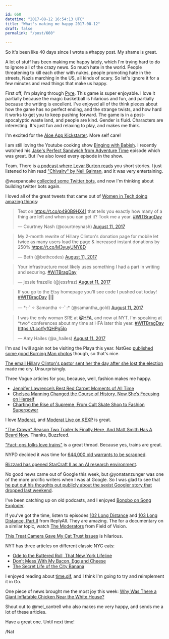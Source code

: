 ```yaml
---

id: 660
datetime: "2017-08-12 16:54:13 UTC"
title: "What's making me happy 2017-08-12"
draft: false
permalink: "/post/660"

---
```


So it's been like 40 days since I wrote a #happy post. My shame is great. 

A lot of stuff has been making me happy lately, which I'm trying hard to do to ignore all of the crazy news. So much hate in the world. People threatening to kill each other with nukes, people promoting hate in the streets, Nazis marching in the US, all kinds of scary. So let's ignore it for a few minutes and read things that make us happy.

First off, I'm playing through [Pyre](https://en.wikipedia.org/wiki/Pyre_(video_game)). This game is super enjoyable. I love it partially because the magic basketball is hilarious and fun, and partially because the writing is excellent. I've enjoyed all of the think pieces about how the game has no perfect ending, and the strange twists, and how hard it works to get you to keep pushing forward. The game is in a post-apocalyptic waste land, and people are kind. Gender is fluid. Characters are interesting. It's just fun and relaxing to play, and makes me think.

I'm excited for the [Aloe App Kickstarter](https://www.kickstarter.com/projects/aloe/aloe-app-gentle-self-care-reminders-from-yourself). More self care!

I am still loving the Youtube cooking show [Binging with Babish](https://www.bingingwithbabish.com/). I recently watched his [Jake's Perfect Sandwich from Adventure Time](https://www.youtube.com/watch?v=HsxBw6ls7Z0&feature=youtu.be) episode which was great. But I've also loved every episode in the show.

Team. There is [a podcast where Levar Burton reads](http://www.levarburtonpodcast.com/) you short stories. I just listened to him read ["Chivalry" by Neil Gaiman](http://pca.st/Mx0G), and it was very entertaining.

@waxpancake [collected some Twitter bots](https://twitter.com/waxpancake/status/896056358872559616), and now I'm thinking about building twitter bots again.

I loved all of the great tweets that came out of [Women in Tech doing amazing things](https://twitter.com/hashtag/WITBragDay):

<blockquote class="twitter-tweet" data-lang="en"><p lang="en" dir="ltr">Text on <a href="https://t.co/p490B9HX41">https://t.co/p490B9HX41</a> that tells you exactly how many of a thing are left and when you can get it? Took me a year. <a href="https://twitter.com/hashtag/WITBragDay?src=hash">#WITBragDay</a></p>&mdash; Courtney Nash (@courtneynash) <a href="https://twitter.com/courtneynash/status/896142146834530304">August 11, 2017</a></blockquote>

<blockquote class="twitter-tweet" data-lang="en"><p lang="en" dir="ltr">My 2-month rewrite of Hillary Clinton&#39;s donation page for mobile let twice as many users load the page &amp; increased instant donations by 250% <a href="https://t.co/M3yuyUNY8D">https://t.co/M3yuyUNY8D</a></p>&mdash; Beth (@bethcodes) <a href="https://twitter.com/bethcodes/status/896083940619853824">August 11, 2017</a></blockquote>

<blockquote class="twitter-tweet" data-lang="en"><p lang="en" dir="ltr">Your infrastructure most likely uses something I had a part in writing and securing. <a href="https://twitter.com/hashtag/WiTBragDay?src=hash">#WiTBragDay</a></p>&mdash; jessie frazelle (@jessfraz) <a href="https://twitter.com/jessfraz/status/896105924460396544">August 11, 2017</a></blockquote>

<blockquote class="twitter-tweet" data-lang="en"><p lang="en" dir="ltr">If you go to the Etsy homepage you&#39;ll see code I pushed out today! <a href="https://twitter.com/hashtag/WITBragDay?src=hash">#WITBragDay</a> 🎉🎉</p>&mdash; *:･ﾟ✧ Samantha ✧･ﾟ:* (@samantha_gold) <a href="https://twitter.com/samantha_gold/status/896109868465008643">August 11, 2017</a></blockquote>

<blockquote class="twitter-tweet" data-lang="en"><p lang="en" dir="ltr">I was the only woman SRE at <a href="https://twitter.com/HFA">@HFA</a>, and now at NYT.  I&#39;m speaking at *two* conferences about my time at HFA later this year.  <a href="https://twitter.com/hashtag/WITBragDay?src=hash">#WITBragDay</a> <a href="https://t.co/fyfQHPg5Ip">https://t.co/fyfQHPg5Ip</a></p>&mdash; Amy Hailes (@a_hailes) <a href="https://twitter.com/a_hailes/status/896076005638512640">August 11, 2017</a></blockquote>
<script async src="//platform.twitter.com/widgets.js" charset="utf-8"></script>

I'm sad I will again not be visiting the Playa this year. NatGeo [published some good Burning Man photos](http://www.nationalgeographic.com/travel/destinations/north-america/united-states/nevada/burning-man-nevada-art-festival/) though, so that's nice.

[The email Hillary Clinton's pastor sent her the day after she lost the election](http://www.cnn.com/2017/08/10/politics/clinton-pastor-email/index.html?sr=twCNNp081017clinton-pastor-email0310PMStory&CNNPolitics=Tw) made me cry. Unsurprisingly.

Three Vogue articles for you, because, well, fashion makes me happy.

 - [Jennifer Lawrence’s Best Red Carpet Moments of All Time](http://www.vogue.com/article/jennifer-lawrence-best-red-carpet-moments?mbid=social_twitter)
 - [Chelsea Manning Changed the Course of History. Now She’s Focusing on Herself](http://www.vogue.com/article/chelsea-manning-vogue-interview-september-issue-2017?zr_manning)
 - [Charting the Rise of Supreme, From Cult Skate Shop to Fashion Superpower](http://www.vogue.com/article/history-of-supreme-skate-clothing-brand)

I love [Moderat](https://en.wikipedia.org/wiki/Moderat), and [Moderat Live on KEXP](https://www.youtube.com/watch?v=HVkVq_qs7FM&feature=youtu.be) is great.

["The Crown" Season Two Trailer Is Finally Here, And Matt Smith Has A Beard Now](https://www.buzzfeed.com/scottybryan/the-crown-season-two-trailer-is-finall#.hxD9RRmr1). Thanks, Buzzfeed.

["Fact: ops folks love trains"](https://twitter.com/alicegoldfuss/status/895477298190622720) is a great thread. Because yes, trains are great.

NYPD decided it was time for [644,000 old warrants to be scrapped](https://nyti.ms/2vkGtRV).

[Blizzard has opened StarCraft II as an AI research environment](https://deepmind.com/blog/deepmind-and-blizzard-open-starcraft-ii-ai-research-environment/).

No good news came out of Google this week, but @yonatanzunger was one of the more prolific writers when I was at Google. So I was glad to see that [he put out his thoughts out publicly about the sexist Googler story that dropped last weekend](https://medium.com/@yonatanzunger/so-about-this-googlers-manifesto-1e3773ed1788?source=ifttt--------------1).

I've been catching up on old podcasts, and I enjoyed [Bonobo on Song Exploder](http://pca.st/2K03).

If you've got the time, listen to episodes [102 Long Distance](https://gimletmedia.com/episode/long-distance/) and [103 Long Distance, Part II](https://gimletmedia.com/episode/103-long-distance-part-ii/) from ReplyAll. They are amazing. The for a documentary on a similar topic, watch [The Moderators](https://fieldofvision.org/the-moderators) from Field of Vision.

[This Treat Camera Gave My Cat Trust Issues](https://gizmodo.com/this-treat-camera-gave-my-cat-trust-issues-1797443233) is hilarious.

NYT has three articles on different classic NYC eats:

 - [Ode to the Buttered Roll, That New York Lifeline](https://nyti.ms/2ugnMuA)
 - [Don’t Mess With My Bacon, Egg and Cheese](https://nyti.ms/1IXzIDg)
 - [The Secret Life of the City Banana](https://nyti.ms/2htSFL1)

I enjoyed reading about [time.gif](https://hookrace.net/blog/time.gif/), and I think I'm going to try and reimplement it in Go.

One piece of news brought me the most joy this week: [Why Was There a Giant Inflatable Chicken Near the White House?](https://www.nytimes.com/2017/08/10/us/politics/trump-giant-inflatable-chicken.html)

Shout out to @mel_cantrell who also makes me very happy, and sends me a lot of these articles.

Have a great one. Until next time!

/Nat

